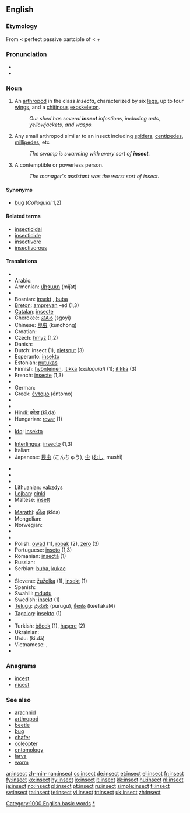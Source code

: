 ==English==

===Etymology===
From {{etyl|la|en}} {{term|insectum||cut up|lang=la}} < perfect passive partciple of {{term|inseco|insecō|I cut up|lang=la}} < {{term|in-||lang=la}} + {{term|seco|secō|I cut|lang=la}}

===Pronunciation===
* {{audio|en-us-insect.ogg|Audio (US)}}
* {{rhymes|ɛkt}}

===Noun===
{{en-noun}}

# An [[arthropod]] in the class ''Insecta'', characterized by six [[leg]]s, up to four [[wing]]s, and a [[chitin]]ous [[exoskeleton]].
#: ''Our shed has several '''insect''' infestions, including ants, yellowjackets, and wasps.''
# {{colloquial}} Any small arthropod similar to an insect including [[spider]]s, [[centipede]]s, [[millipede]]s, etc
#: ''The swamp is swarming with every sort of '''insect'''.''
# A contemptible or powerless person.
#: ''The manager's assistant was the worst sort of insect.''

====Synonyms====
* [[bug]] (''Colloquial'' 1,2)

====Related terms====
* [[insecticidal]]
* [[insecticide]]
* [[insectivore]]
* [[insectivorous]]

====Translations====
{{top}}
* {{trreq|Albanian}}
* Arabic: {{Arab|[[حشرة]]}} {{g|Arabic}}
* Armenian: [[միջատ]] (miǰat)
* {{trreq|Basque}}
* Bosnian: [[insekt]] {{m}}, [[buba]] {{f}}
* [[Breton]]: [[amprevan]] {{m}} -ed {{p}} (1,3)
* [[Catalan]]: [[insecte]]
* Cherokee: [[ᏍᎪᏱ]] (sgoyi)
* Chinese: [[昆虫]] (kunchong)
* Croatian: {{t|hr|kukac|alt=kúkac|m}}
* Czech: [[hmyz]] {{m}} (1,2)
* Danish: {{t-|da|insekt}}
* Dutch: insect {{n}} (1), [[nietsnut]] (3)
* Esperanto: [[insekto]]
* Estonian: [[putukas]]
* Finnish: [[hyönteinen]], [[itikka]] (''colloquial'') (1); [[itikka]] (3)
* French: [[insecte]] {{m}} (1,3)
* {{trreq|Georgian}}
* German: {{t+|de|Insekt|n}}
* Greek: [[έντομο]] {{n}} (éntomo)
* {{trreq|Hawaiian}}
* {{trreq|Hebrew}}
* Hindi: [[कीड़ा]] (kī.da)
* Hungarian: [[rovar]] (1)
* {{trreq|Icelandic}}
* [[Ido]]: [[insekto]]
* {{trreq|Indonesian}}
* [[Interlingua]]: [[insecto]] (1,3)
* Italian: {{t+|it|insetto}}
* Japanese: [[昆虫]] (こんちゅう), [[虫]] ([[むし]], mushi)
{{mid}}
* {{trreq|Korean}}
* {{trreq|Latin}}
* {{trreq|Latvian}}
* Lithuanian: [[vabzdys]] {{m}}
* [[Lojban]]: [[cinki]]
* Maltese: [[insett]] {{g|Maltese}}
* {{trreq|Maori}}
* [[Marathi]]: [[कीडा]] (kīda)
* Mongolian: {{t-|mn|шавьж|tr=šav'ž|sc=Cyrl|xs=Mongolian}}
* Norwegian: {{t+|no|insekt|n}}
* {{trreq|Old English}}
* {{trreq|Persian}}
* Polish: [[owad]] {{m}} (1), [[robak]] {{m}} (2), [[zero]] {{n}} (3)
* Portuguese: [[inseto]] {{m}} (1,3)
* Romanian: [[insectă]] {{f}} (1)
* Russian: {{t+|ru|насекомое|n|sc=Cyrl}}
* Serbian: [[buba]], [[kukac]]
* {{trreq|Slovak}}
* Slovene: [[žuželka]] {{f}} (1), [[insekt]] {{m}} (1)
* Spanish: {{t+|es|insecto|m}}
* Swahili: [[mdudu]]
* Swedish: [[insekt]] {{c}} (1)
* [[Telugu]]: [[పురుగు]] (purugu), [[కీటకం]] (keeTakaM)
* [[Tagalog]]: [[insekto]] {{f}} (1)
* {{trreq|Thai}}
* Turkish: [[böcek]] (1), [[haşere]] (2)
* Ukrainian: {{t-|uk|комаха|f|sc=Cyrl|xs=Ukrainian}}
* Urdu: {{ur-Arab|[[کیڑا]]}} (ki.dā)
* Vietnamese: {{t+|vi|sâu bọ|xs=Vietnamese}}, {{t+|vi|côn trùng|xs=Vietnamese}}
* {{trreq|Welsh}}
{{bottom}}

===Anagrams===
* [[incest]]
* [[nicest]]

===See also===
* [[arachnid]]
* [[arthropod]]
* [[beetle]]
* [[bug]]
* [[chafer]]
* [[coleopter]]
* [[entomology]]
* [[larva]]
* [[worm]]

[[Category:1000 English basic words]]
[[Category:Insects|*]]

[[ar:insect]]
[[zh-min-nan:insect]]
[[cs:insect]]
[[de:insect]]
[[et:insect]]
[[el:insect]]
[[fr:insect]]
[[fy:insect]]
[[ko:insect]]
[[hy:insect]]
[[io:insect]]
[[it:insect]]
[[kk:insect]]
[[hu:insect]]
[[nl:insect]]
[[ja:insect]]
[[no:insect]]
[[pl:insect]]
[[pt:insect]]
[[ru:insect]]
[[simple:insect]]
[[fi:insect]]
[[sv:insect]]
[[ta:insect]]
[[te:insect]]
[[vi:insect]]
[[tr:insect]]
[[uk:insect]]
[[zh:insect]]
